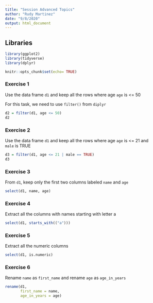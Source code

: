 ```yaml
---
title: "Session Advanced Topics"
author: "Rudy Martinez"
date: "9/8/2020"
output: html_document
---
```


## Libraries
```r
library(ggplot2)
library(tidyverse)
library(dplyr)
```

```r
knitr::opts_chunk$set(echo= TRUE)
```

### Exercise 1
Use the data frame `d1` and keep all the rows where age `age` is <= 50

For this task, we need to use `filter()` from `diplyr`
```r
d2 = filter(d1, age <= 50)
d2
```

### Exercise 2
Use the data frame `d1` and keep all the rows where age `age` is <= 21 and `male` is TRUE
```r
d3 = filter(d1, age <= 21 | male == TRUE)
d3
```

### Exercise 3
From `d1`, keep only the first two columns labeled `name` and `age`
```r
select(d1, name, age)
```

### Exercise 4
Extract all the columns with names starting with letter a
```r
select(d1, starts_with(("a")))
```

### Exercise 5
Extract all the numeric columns
```r
select(d1, is.numeric)
```
### Exercise 6
Rename `name` as `first_name` and rename `age` as `age_in_years`
```r
rename(d1, 
       first_name = name,
       age_in_years = age)
```

